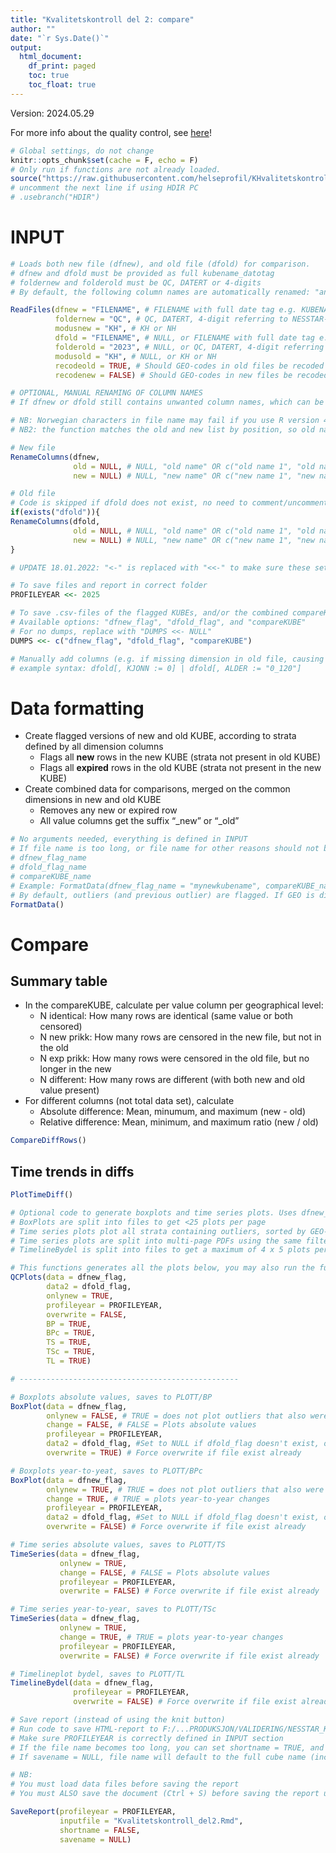 ```yaml
---
title: "Kvalitetskontroll del 2: compare"
author: ""
date: "`r Sys.Date()`"
output:
  html_document: 
    df_print: paged
    toc: true
    toc_float: true
---
```

<style type="text/css">
.main-container {
  max-width: 80% !important;
  margin: auto;
}
</style>

Version: 2024.05.29

For more info about the quality control, see [here](https://helseprofil.github.io/manual/khvalitetskontroll.html)!

```r
# Global settings, do not change
knitr::opts_chunk$set(cache = F, echo = F)
# Only run if functions are not already loaded. 
source("https://raw.githubusercontent.com/helseprofil/KHvalitetskontroll/main/R/load_packages_functions.R")
# uncomment the next line if using HDIR PC
# .usebranch("HDIR")
```

# INPUT

```r
# Loads both new file (dfnew), and old file (dfold) for comparison. 
# dfnew and dfold must be provided as full kubename_datotag
# foldernew and folderold must be QC, DATERT or 4-digits
# By default, the following column names are automatically renamed: "antall", "Crude", "Adjusted", "sumteller", "sumnevner", "smr", "FLx", "utdanningsnivå" (only for R version < 4.2)

ReadFiles(dfnew = "FILENAME", # FILENAME with full date tag e.g. KUBENAVN_YYYY-MM-DD-hh-dd
          foldernew = "QC", # QC, DATERT, 4-digit referring to NESSTAR-folder, or foldername (e.g. "KH2024NESSTAR_pre2024_omkod2024GEO")
          modusnew = "KH", # KH or NH
          dfold = "FILENAME", # NULL, or FILENAME with full date tag e.g. KUBENAVN_YYYY-MM-DD-hh-dd
          folderold = "2023", # NULL, or QC, DATERT, 4-digit referring to NESSTAR-folder, or foldername (e.g. "KH2024NESSTAR_pre2024_omkod2024GEO")
          modusold = "KH", # NULL, or KH or NH
          recodeold = TRUE, # Should GEO-codes in old files be recoded to comply with current GEO?
          recodenew = FALSE) # Should GEO-codes in new files be recoded to comply with current GEO?
```

```r
# OPTIONAL, MANUAL RENAMING OF COLUMN NAMES
# If dfnew or dfold still contains unwanted column names, which can be checked by names(dfnew) or names(dfold), this can be manually changed by editing `old` and `new` arguments in the the code below:

# NB: Norwegian characters in file name may fail if you use R version 4.2+. In that case, use column position (numeric) to indicate old name (e.g. 1 = first column, be careful to select the correct column!).
# NB2: the function matches the old and new list by position, so old name #1 is replaced with new name #1 etc. 

# New file
RenameColumns(dfnew, 
              old = NULL, # NULL, "old name" OR c("old name 1", "old name 2", etc), OR column position (numeric)
              new = NULL) # NULL, "new name" OR c("new name 1", "new name 2", etc)

# Old file
# Code is skipped if dfold does not exist, no need to comment/uncomment. 
if(exists("dfold")){
RenameColumns(dfold, 
              old = NULL, # NULL, "old name" OR c("old name 1", "old name 2", etc), OR column position (numeric)
              new = NULL) # NULL, "new name" OR c("new name 1", "new name 2", etc) 
}
```

```r
# UPDATE 18.01.2022: "<-" is replaced with "<<-" to make sure these settings are applied when saving the report. 

# To save files and report in correct folder
PROFILEYEAR <<- 2025

# To save .csv-files of the flagged KUBEs, and/or the combined compareKUBE, use this option
# Available options: "dfnew_flag", "dfold_flag", and "compareKUBE"
# For no dumps, replace with "DUMPS <<- NULL"
DUMPS <<- c("dfnew_flag", "dfold_flag", "compareKUBE")

# Manually add columns (e.g. if missing dimension in old file, causing all rows to be identified as "new")
# example syntax: dfold[, KJONN := 0] | dfold[, ALDER := "0_120"]
```

# Data formatting

- Create flagged versions of new and old KUBE, according to strata defined by all dimension columns
    - Flags all **new** rows in the new KUBE (strata not present in old KUBE)
    - Flags all **expired** rows in the old KUBE (strata not present in the new KUBE)
- Create combined data for comparisons, merged on the common dimensions in new and old KUBE
    - Removes any new or expired row
    - All value columns get the suffix "_new" or "_old"

```r
# No arguments needed, everything is defined in INPUT
# If file name is too long, or file name for other reasons should not be the default, there are three name arguments that can be used:
# dfnew_flag_name
# dfold_flag_name
# compareKUBE_name
# Example: FormatData(dfnew_flag_name = "mynewkubename", compareKUBE_name = "mycomparekube")
# By default, outliers (and previous outlier) are flagged. If GEO is different between files, this throws an error. If so, use the argument outlier = FALSE to turn of outlier detection.
FormatData()
```

# Compare

## Summary table

- In the compareKUBE, calculate per value column per geographical level:
    - N identical: How many rows are identical (same value or both censored)
    - N new prikk: How many rows are censored in the new file, but not in the old
    - N exp prikk: How many rows were censored in the old file, but no longer in the new
    - N different: How many rows are different (with both new and old value present)
- For different columns (not total data set), calculate
    - Absolute difference: Mean, minumum, and maximum (new - old)
    - Relative difference: Mean, minimum, and maximum ratio (new / old) 
    
```r
CompareDiffRows()
```

## Time trends in diffs
```r
PlotTimeDiff()
```

```r
# Optional code to generate boxplots and time series plots. Uses dfnew_flag and dfold_flag, so you must run FormatData() first. 
# BoxPlots are split into files to get <25 plots per page
# Time series plots plot all strata containing outliers, sorted by GEO-code. New outliers are indicated with red, and old outliers with blue. 
# Time series plots are split into multi-page PDFs using the same filter as boxplots. 
# TimelineBydel is split into files to get a maximum of 4 x 5 plots per page, one column per kommune

# This functions generates all the plots below, you may also run the functions individually
QCPlots(data = dfnew_flag,
        data2 = dfold_flag,
        onlynew = TRUE,
        profileyear = PROFILEYEAR,
        overwrite = FALSE,
        BP = TRUE,
        BPc = TRUE,
        TS = TRUE,
        TSc = TRUE,
        TL = TRUE)

# -------------------------------------------------

# Boxplots absolute values, saves to PLOTT/BP
BoxPlot(data = dfnew_flag,
        onlynew = FALSE, # TRUE = does not plot outliers that also were outliers last year
        change = FALSE, # FALSE = Plots absolute values
        profileyear = PROFILEYEAR,
        data2 = dfold_flag, #Set to NULL if dfold_flag doesn't exist, only used for label
        overwrite = TRUE) # Force overwrite if file exist already

# Boxplots year-to-yeat, saves to PLOTT/BPc
BoxPlot(data = dfnew_flag,
        onlynew = TRUE, # TRUE = does not plot outliers that also were outliers last year
        change = TRUE, # TRUE = plots year-to-year changes
        profileyear = PROFILEYEAR,
        data2 = dfold_flag, #Set to NULL if dfold_flag doesn't exist, only used for label
        overwrite = FALSE) # Force overwrite if file exist already

# Time series absolute values, saves to PLOTT/TS
TimeSeries(data = dfnew_flag,
           onlynew = TRUE,
           change = FALSE, # FALSE = Plots absolute values
           profileyear = PROFILEYEAR,
           overwrite = FALSE) # Force overwrite if file exist already

# Time series year-to-year, saves to PLOTT/TSc
TimeSeries(data = dfnew_flag,
           onlynew = TRUE,
           change = TRUE, # TRUE = plots year-to-year changes
           profileyear = PROFILEYEAR,
           overwrite = FALSE) # Force overwrite if file exist already

# Timelineplot bydel, saves to PLOTT/TL
TimelineBydel(data = dfnew_flag,
              profileyear = PROFILEYEAR, 
              overwrite = FALSE) # Force overwrite if file exist already
```


```r
# Save report (instead of using the knit button)
# Run code to save HTML-report to F:/...PRODUKSJON/VALIDERING/NESSTAR_KUBER/9999(profile year)/KVALITETSKONTROLL/KUBENAVN/
# Make sure PROFILEYEAR is correctly defined in INPUT section
# If the file name becomes too long, you can set shortname = TRUE, and only the datetag will be used as file name, e.g. XXXX-XX-XX-XX-XX_Kvalitetskontroll_del1.html. 
# If savename = NULL, file name will default to the full cube name (incl date tag). You can also manually select the name of the output file. 

# NB: 
# You must load data files before saving the report
# You must ALSO save the document (Ctrl + S) before saving the report using this function!

SaveReport(profileyear = PROFILEYEAR,
           inputfile = "Kvalitetskontroll_del2.Rmd",
           shortname = FALSE,
           savename = NULL)
```
